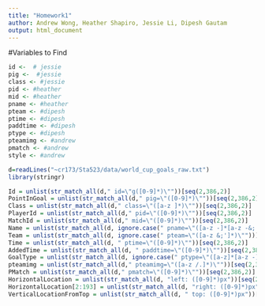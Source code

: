 ```yaml
---
title: "Homework1"
author: Andrew Wong, Heather Shapiro, Jessie Li, Dipesh Gautam
output: html_document
---
```


#Variables to Find
```r
id <-  # jessie
pig <-  #jessie 
class <- #jessie
pid <- #heather 
mid <- #heather
pname <- #heather
pteam <- #dipesh
ptime <- #dipesh
paddtime <- #dipesh
ptype <- #dipesh
pteamimg <- #andrew
pmatch <- #andrew
style <- #andrew 
```

```r


d=readLines("~cr173/Sta523/data/world_cup_goals_raw.txt")
library(stringr)

Id = unlist(str_match_all(d," id=\"g([0-9]*)\""))[seq(2,386,2)]
PointInGoal = unlist(str_match_all(d," pig=\"([0-9]*)\""))[seq(2,386,2)]
Class = unlist(str_match_all(d," class=\"([a-z ]*)\""))[seq(2,386,2)]
PlayerId = unlist(str_match_all(d," pid=\"([0-9]*)\""))[seq(2,386,2)]
MatchId = unlist(str_match_all(d," mid=\"([0-9]*)\""))[seq(2,386,2)]
Name = unlist(str_match_all(d, ignore.case(" pname=\"([a-z -]*[a-z -&;']*)\"")))[seq(2,386,2)]
Team = unlist(str_match_all(d, ignore.case(" pteam=\"([a-z &;']*)\"")))[seq(2,386,2)] 
Time = unlist(str_match_all(d, " ptime=\"([0-9]*)\""))[seq(2,386,2)]
AddedTime = unlist(str_match_all(d, " paddtime=\"([0-9]*)\""))[seq(2,386,2)]
GoalType = unlist(str_match_all(d, ignore.case(" ptype=\"([a-z]*[a-z -]*)\"")))[seq(2,386,2)]
pteamimg = unlist(str_match_all(d," pteamimg=\"([a-z /.]*)\""))[seq(2,386,2)]
PMatch = unlist(str_match_all(d," pmatch=\"([0-9]*)\""))[seq(2,386,2)]
HorizontalLocation = unlist(str_match_all(d, "left: ([0-9]*)px"))[seq(2,386,2)]
HorizontalLocation[2:193] = unlist(str_match_all(d, "right: ([0-9]*)px"))[seq(2,384,2)]
VerticalLocationFromTop = unlist(str_match_all(d, " top: ([0-9]*)px"))[seq(2,386,2)]
```
